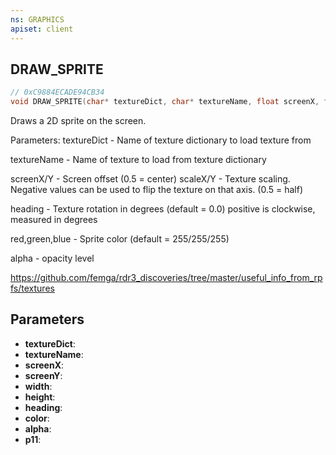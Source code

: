 ```yaml
---
ns: GRAPHICS
apiset: client
---
```

## DRAW_SPRITE

```c
// 0xC9884ECADE94CB34
void DRAW_SPRITE(char* textureDict, char* textureName, float screenX, float screenY, float width, float height, float heading, int red, int green, int blue, int alpha, BOOL p11);
```

Draws a 2D sprite on the screen.

Parameters:
textureDict - Name of texture dictionary to load texture from

textureName - Name of texture to load from texture dictionary

screenX/Y - Screen offset (0.5 = center)
scaleX/Y - Texture scaling. Negative values can be used to flip the texture on that axis. (0.5 = half)

heading - Texture rotation in degrees (default = 0.0) positive is clockwise, measured in degrees

red,green,blue - Sprite color (default = 255/255/255)

alpha - opacity level

https://github.com/femga/rdr3_discoveries/tree/master/useful_info_from_rpfs/textures

## Parameters
* **textureDict**:
* **textureName**:
* **screenX**:
* **screenY**:
* **width**:
* **height**:
* **heading**:
* **color**:
* **alpha**:
* **p11**: